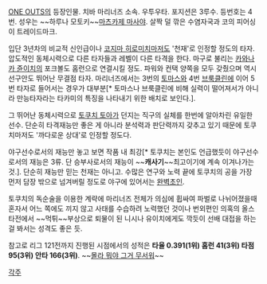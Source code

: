 [[ONE OUTS]]의 등장인물. 치바 마리너즈 소속. 우투우타. 포지션은 3루수. 등번호는 4번. 성우는 ~~하루나 모토키~~[[마츠카제 마사야]]. 살짝 덜 깎은 수염자국과 코의 피어싱이 트레이드마크.

입단 3년차의 비교적 신인급이나 [[코지마 히로미치]]마저도 '천재'로 인정할 정도의 타자. 압도적인 동체시력으로 다른 타자들과 레벨이 다른 타격을 한다. 마구로 불리는 [[카와나카 쥰이치]]의 포크볼도 홈런으로 연결시킬 정도. 파워와 컨택 양쪽을 모두 갖췄으며 역시 선구안도 뛰어난 무결점 타자. 마리너즈에서는 3번의 [[토마스]]와 4번 [[브룩클린]]에 이어 5번 타자로 들어서는 경우가 대부분[* 토마스나 브룩클린에 비해 실력이 떨어져서가 아니라 만능타자라는 타카미의 특징을 나타내기 위한 배치로 보인다.].

그 뛰어난 동체시력으로 [[토쿠치 토아]]가 던지는 직구의 실체를 한번에 알아차린 유일한 선수. 단순히 타격재능만 좋은 게 아니라 분석력과 판단력까지 갖추고 있기 때문에 토쿠치마저도 '까다로운 상대'로 인정할 정도다.

야구선수로서의 재능만 놓고 보면 작품 내 최강[* 토쿠치는 본인도 언급했듯이 야구선수로서의 재능은 3류. 단 승부사로서의 재능이 ~~'''캐사기'''~~최고이기에 계속 이겨나가는 것.]. 단순히 재능만 믿는 천재는 아니고. 수많은 연구와 노력 끝에 토쿠치의 공을 가장 먼저 담장 밖으로 넘겨버릴 정도로 야구에 있어서는 [[완벽초인]].

토쿠치의 독순술을 이용한 계략에 마리너즈 전체가 의심에 휩싸여 파벌로 나뉘어졌을때 혼자서 어느 쪽에도 끼지 않고 사태를 수습하려 노력했던 것이나 번외편인 의혹의 올스타전에서 ~~먹튀~~부상으로 퇴물이 된 니시나 유이치에게도 깍듯이 선배 대접을 하는 걸 봐서는 성격도 좋은 듯.

참고로 리그 121전까지 진행된 시점에서의 성적은 '''타율 0.391(1위) 홈런 41(3위) 타점 95(3위) 안타 166(3위)'''. ~~[[몰라 뭐야 그거 무서워]]~~


[[각주]]

